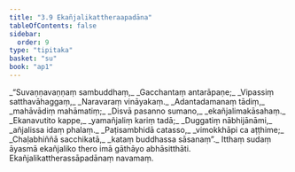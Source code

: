 ```yaml
---
title: "3.9 Ekañjalikattheraapadāna"
tableOfContents: false
sidebar:
  order: 9
type: "tipitaka"
basket: "su"
book: "ap1"
---
```



<DynamicBreadcrumb />

<Division number="180" book="ap1" bookNo="20" page="89">

<Paragraph number="1055" type="verses" book="ap1">
_“Suvaṇṇavaṇṇaṃ sambuddhaṃ,_  
_Gacchantaṃ antarāpaṇe;_  
_Vipassiṃ satthavāhaggaṃ,_  
_Naravaraṃ vināyakaṃ._  

</Paragraph>

</Division>
<Division number="181" book="ap1" bookNo="20" page="89">

<Paragraph number="1056" type="verses" book="ap1">
_Adantadamanaṃ tādiṃ,_  
_mahāvādiṃ mahāmatiṃ;_  
_Disvā pasanno sumano,_  
_ekañjalimakāsahaṃ._  

</Paragraph>

</Division>
<Division number="182" book="ap1" bookNo="20" page="89">

<Paragraph number="1057" type="verses" book="ap1">
_Ekanavutito kappe,_  
_yamañjaliṃ kariṃ tadā;_  
_Duggatiṃ nābhijānāmi,_  
_añjalissa idaṃ phalaṃ._  

</Paragraph>

</Division>
<Division number="183" book="ap1" bookNo="20" page="89">

<Paragraph number="1058" type="verses" book="ap1">
_Paṭisambhidā catasso,_  
_vimokkhāpi ca aṭṭhime;_  
_Chaḷabhiññā sacchikatā,_  
_kataṃ buddhassa sāsanaṃ”._  

</Paragraph>

<Paragraph number="1059" book="ap1">
Itthaṃ sudaṃ āyasmā ekañjaliko thero imā gāthāyo abhāsitthāti.

</Paragraph>
</Division>

<Paragraph number="1060" type="center" book="ap1">
Ekañjalikattherassāpadānaṃ navamaṃ.
</Paragraph>